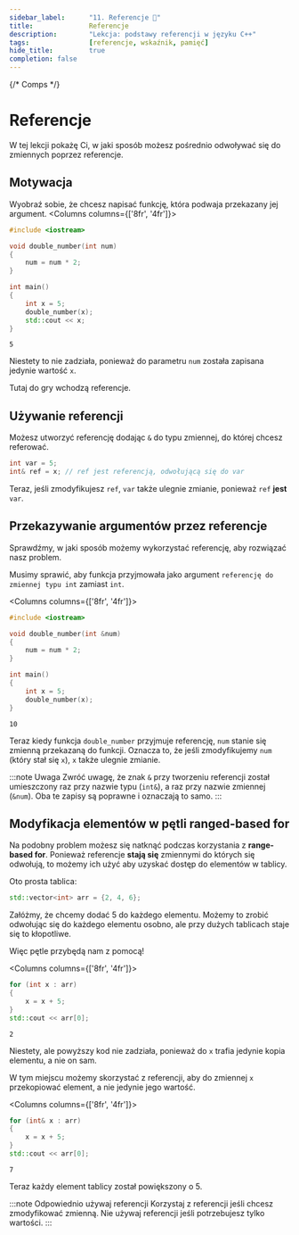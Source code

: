 ```yaml
---
sidebar_label:		"11. Referencje 🚧"
title:				Referencje
description:		"Lekcja: podstawy referencji w języku C++"
tags:				[referencje, wskaźnik, pamięć]
hide_title:			true
completion: false
---
```


{/* Comps */}


# Referencje

W tej lekcji pokażę Ci, w jaki sposób możesz pośrednio odwoływać się do zmiennych poprzez referencje.

## Motywacja 

Wyobraź sobie, że chcesz napisać funkcję, która podwaja przekazany jej argument.
<Columns columns={['8fr', '4fr']}>
<div>

```cpp
#include <iostream>

void double_number(int num) 
{
    num = num * 2;
}

int main()
{
    int x = 5;
    double_number(x); 
    std::cout << x;
}
```

</div>
<div>

```plaintext title="Wynik"
5
```

</div>
</Columns>

Niestety to nie zadziała, ponieważ do parametru `num` została zapisana jedynie wartość `x`.

Tutaj do gry wchodzą referencje.

## Używanie referencji

Możesz utworzyć referencję dodając `&` do typu zmiennej, do której chcesz referować.

```cpp
int var = 5;
int& ref = x; // ref jest referencją, odwołującą się do var
```

Teraz, jeśli zmodyfikujesz `ref`, `var` także ulegnie zmianie, ponieważ `ref` **jest** `var`.

## Przekazywanie argumentów przez referencje

Sprawdźmy, w jaki sposób możemy wykorzystać referencję, aby rozwiązać nasz problem.

Musimy sprawić, aby funkcja przyjmowała jako argument `referencję do zmiennej typu int` zamiast `int`.

<Columns columns={['8fr', '4fr']}>
<div>

```cpp
#include <iostream>

void double_number(int &num) 
{
    num = num * 2;
}

int main()
{
    int x = 5;
    double_number(x);
}
```

</div>
<div>

```plaintext title="Result"
10
```

</div>
</Columns>

Teraz kiedy funkcja `double_number` przyjmuje referencję, `num` stanie się zmienną przekazaną do funkcji. Oznacza to, że jeśli zmodyfikujemy `num` (który stał się `x`), `x` także ulegnie zmianie.

:::note Uwaga
Zwróć uwagę, że znak `&` przy tworzeniu referencji został umieszczony raz przy nazwie typu (`int&`), a raz przy nazwie zmiennej (`&num`). Oba te zapisy są poprawne i oznaczają to samo.
:::

## Modyfikacja elementów w pętli **ranged-based for**

Na podobny problem możesz się natknąć podczas korzystania z **range-based for**. Ponieważ referencje **stają się** zmiennymi do których się odwołują, to możemy ich użyć aby uzyskać dostęp do elementów w tablicy.

Oto prosta tablica:

```cpp
std::vector<int> arr = {2, 4, 6};
```

Załóżmy, że chcemy dodać 5 do każdego elementu. Możemy to zrobić odwołując się do każdego elementu osobno, ale przy dużych tablicach staje się to kłopotliwe.

Więc pętle przybędą nam z pomocą!

<Columns columns={['8fr', '4fr']}>
<div>

```cpp
for (int x : arr)
{
    x = x + 5;
}
std::cout << arr[0];
```

</div>
<div>

```plaintext title="Wynik"
2
```

</div>
</Columns>

Niestety, ale powyższy kod nie zadziała, ponieważ do `x` trafia jedynie kopia elementu, a nie on sam.

W tym miejscu możemy skorzystać z referencji, aby do zmiennej `x` przekopiować element, a nie jedynie jego wartość.

<Columns columns={['8fr', '4fr']}>
<div>

```cpp
for (int& x : arr) 
{
    x = x + 5;
}
std::cout << arr[0];
```

</div>
<div>

```plaintext title="Wynik"
7
```

</div>
</Columns>

Teraz każdy element tablicy został powiększony o 5.

:::note Odpowiednio używaj referencji
Korzystaj z referencji jeśli chcesz zmodyfikować zmienną. Nie używaj referencji jeśli potrzebujesz tylko wartości.
:::